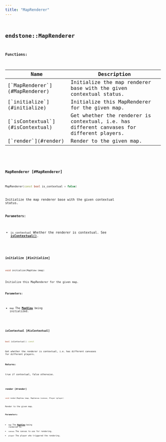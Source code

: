 ```yaml
---
title: "MapRenderer"
---
```


## <code className="doc-symbol doc-symbol-class"/> endstone::MapRenderer

















**Functions:**

<table>
<thead>
   <tr>
      <th>Name</th>
      <th>Description</th>
   </tr>
</thead>
<tbody>
<tr key="classendstone_1_1_map_renderer_1ac44bbcfebbdd168c39e5653ab03805ba">
    <td>[`MapRenderer`](#MapRenderer)</td>
    <td>Initialize the map renderer base with the given contextual status.</td>
</tr>
<tr key="classendstone_1_1_map_renderer_1aa373a4708be2892341831df75a246bfc">
    <td>[`initialize`](#initialize)</td>
    <td>Initialize this MapRenderer for the given map.</td>
</tr>
<tr key="classendstone_1_1_map_renderer_1a2b1e4003332c6d6d04cb86417f857fd3">
    <td>[`isContextual`](#isContextual)</td>
    <td>Get whether the renderer is contextual, i.e. has different canvases for different players.</td>
</tr>
<tr key="classendstone_1_1_map_renderer_1a2ffd5d14ab9ff49f698f187b14159778">
    <td>[`render`](#render)</td>
    <td>Render to the given map.</td>
</tr>
</tbody>
</table>

### <code className="doc-symbol doc-symbol-function"/> MapRenderer [#MapRenderer]

```cpp
MapRenderer(const bool is_contextual = false)
```

Initialize the map renderer base with the given contextual status.





**Parameters:**


* `is_contextual` Whether the renderer is contextual. See [**isContextual()**](classendstone_1_1_map_renderer.md#function-iscontextual). 




        
### <code className="doc-symbol doc-symbol-function"/> initialize [#initialize]

```cpp
void initialize(MapView &map)
```

Initialize this MapRenderer for the given map.





**Parameters:**


* `map` The [**MapView**](classendstone_1_1_map_view.md) being initialized. 




        
### <code className="doc-symbol doc-symbol-function"/> isContextual [#isContextual]

```cpp
bool isContextual() const
```

Get whether the renderer is contextual, i.e. has different canvases for different players.





**Returns:**

true if contextual, false otherwise. 





        
### <code className="doc-symbol doc-symbol-function"/> render [#render]

```cpp
void render(MapView &map, MapCanvas &canvas, Player &player)
```

Render to the given map.





**Parameters:**


* `map` The [**MapView**](classendstone_1_1_map_view.md) being rendered to. 
* `canvas` The canvas to use for rendering. 
* `player` The player who triggered the rendering. 




        